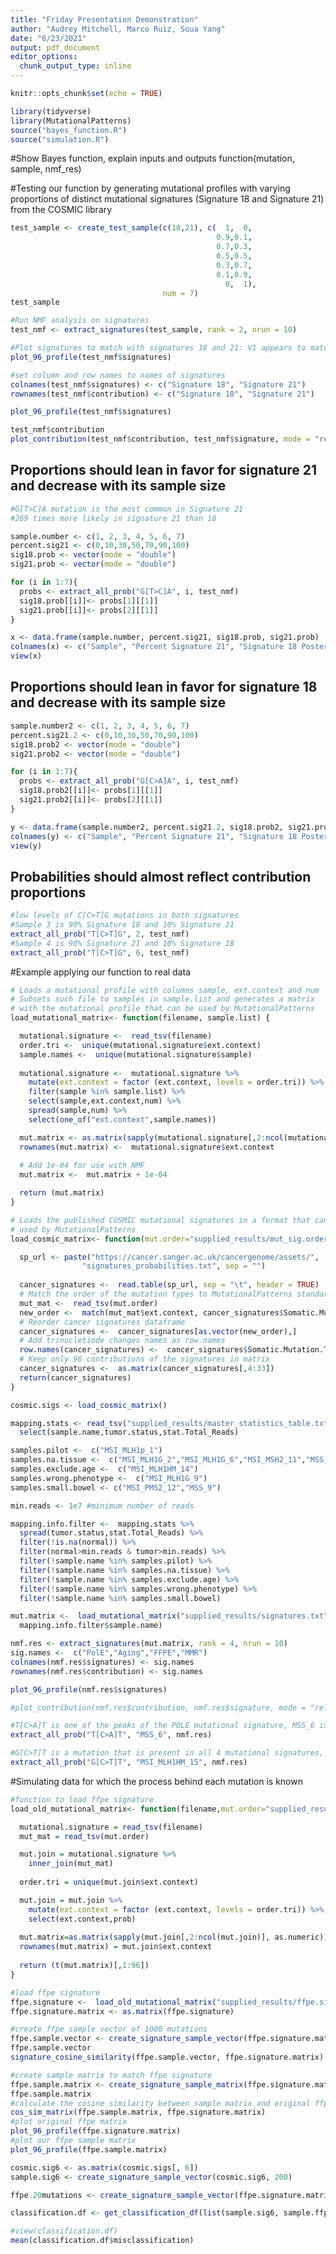 ```yaml
---
title: "Friday Presentation Demonstration"
author: "Audrey Mitchell, Marco Ruiz, Soua Yang"
date: "6/23/2021"
output: pdf_document
editor_options: 
  chunk_output_type: inline
---
```


```r
knitr::opts_chunk$set(echo = TRUE)
```

```r
library(tidyverse)
library(MutationalPatterns)
source("bayes_function.R")
source("simulation.R")
```

#Show Bayes function, explain inputs and outputs
function(mutation, sample, nmf_res)

#Testing our function by generating mutational profiles with varying proportions of distinct mutational signatures (Signature 18 and Signature 21) from the COSMIC library
```r
test_sample <- create_test_sample(c(18,21), c(  1,  0,
                                              0.9,0.1,
                                              0.7,0.3,
                                              0.5,0.5,
                                              0.3,0.7,
                                              0.1,0.9,
                                                0,  1),
                                  num = 7)
test_sample
```

```r
#Run NMF analysis on signatures
test_nmf <- extract_signatures(test_sample, rank = 2, nrun = 10)

#Plot signatures to match with signatures 18 and 21: V1 appears to match signature 21, V2 appears to match signature 18
plot_96_profile(test_nmf$signatures)

#set column and row names to names of signatures
colnames(test_nmf$signatures) <- c("Signature 18", "Signature 21")
rownames(test_nmf$contribution) <- c("Signature 18", "Signature 21")

plot_96_profile(test_nmf$signatures)
```

```r
test_nmf$contribution
plot_contribution(test_nmf$contribution, test_nmf$signature, mode = "relative", coord_flip = TRUE)
```

## Proportions should lean in favor for signature 21 and decrease with its sample size

```r
#G[T>C]A mutation is the most common in Signature 21
#269 times more likely in signature 21 than 18

sample.number <- c(1, 2, 3, 4, 5, 6, 7)
percent.sig21 <- c(0,10,30,50,70,90,100)
sig18.prob <- vector(mode = "double")
sig21.prob <- vector(mode = "double")

for (i in 1:7){
  probs <- extract_all_prob("G[T>C]A", i, test_nmf)
  sig18.prob[[i]]<- probs[1][[1]]
  sig21.prob[[i]]<- probs[2][[1]]
}

x <- data.frame(sample.number, percent.sig21, sig18.prob, sig21.prob)
colnames(x) <- c("Sample", "Percent Signature 21", "Signature 18 Posterior Probability", "Signature 21 Posterior Probability")
view(x)
```

## Proportions should lean in favor for signature 18 and decrease with its sample size

```r
sample.number2 <- c(1, 2, 3, 4, 5, 6, 7)
percent.sig21.2 <- c(0,10,30,50,70,90,100)
sig18.prob2 <- vector(mode = "double")
sig21.prob2 <- vector(mode = "double")

for (i in 1:7){
  probs <- extract_all_prob("G[C>A]A", i, test_nmf)
  sig18.prob2[[i]]<- probs[1][[1]]
  sig21.prob2[[i]]<- probs[2][[1]]
}

y <- data.frame(sample.number2, percent.sig21.2, sig18.prob2, sig21.prob2)
colnames(y) <- c("Sample", "Percent Signature 21", "Signature 18 Posterior Probability", "Signature 21 Posterior Probability")
view(y)
```

## Probabilities should almost reflect contribution proportions

```r
#low levels of C[C>T]G mutations in both signatures
#Sample 3 is 90% Signature 18 and 10% Signature 21
extract_all_prob("T[C>T]G", 2, test_nmf)
#Sample 4 is 90% Signature 21 and 10% Signature 18
extract_all_prob("T[C>T]G", 6, test_nmf)
```

#Example applying our function to real data
```r
# Loads a mutational profile with columns sample, ext.context and num
# Subsets such file to samples in sample.list and generates a matrix
# with the mutational profile that can be used by MutationalPatterns
load_mutational_matrix<- function(filename, sample.list) {

  mutational.signature <-  read_tsv(filename)
  order.tri <-  unique(mutational.signature$ext.context)
  sample.names <-  unique(mutational.signature$sample)
  
  mutational.signature <-  mutational.signature %>%
    mutate(ext.context = factor (ext.context, levels = order.tri)) %>%
    filter(sample %in% sample.list) %>%
    select(sample,ext.context,num) %>%
    spread(sample,num) %>%
    select(one_of("ext.context",sample.names))

  mut.matrix <- as.matrix(sapply(mutational.signature[,2:ncol(mutational.signature)], as.numeric))  
  rownames(mut.matrix) <-  mutational.signature$ext.context
 
  # Add 1e-04 for use with NMF
  mut.matrix <-  mut.matrix + 1e-04

  return (mut.matrix)
}

# Loads the published COSMIC mutational signatures in a format that can be
# used by MutationalPatterns
load_cosmic_matrix<- function(mut.order="supplied_results/mut_sig.order.txt") {

  sp_url <- paste("https://cancer.sanger.ac.uk/cancergenome/assets/",
                "signatures_probabilities.txt", sep = "")
   
  cancer_signatures <-  read.table(sp_url, sep = "\t", header = TRUE)
  # Match the order of the mutation types to MutationalPatterns standard
  mut_mat <-  read_tsv(mut.order)
  new_order <-  match(mut_mat$ext.context, cancer_signatures$Somatic.Mutation.Type) 
  # Reorder cancer signatures dataframe
  cancer_signatures <-  cancer_signatures[as.vector(new_order),]
  # Add trinucletiode changes names as row.names
  row.names(cancer_signatures) <-  cancer_signatures$Somatic.Mutation.Type
  # Keep only 96 contributions of the signatures in matrix
  cancer_signatures <-  as.matrix(cancer_signatures[,4:33])
  return(cancer_signatures)
}

cosmic.sigs <- load_cosmic_matrix()

mapping.stats <- read_tsv("supplied_results/master_statistics_table.txt") %>%
  select(sample.name,tumor.status,stat.Total_Reads)

samples.pilot <-  c("MSI_MLH1p_1")
samples.na.tissue <-  c("MSI_MLH1G_2","MSI_MLH1G_6","MSI_MSH2_11","MSS_1")
samples.exclude.age <-  c("MSI_MLH1HM_14")
samples.wrong.phenotype <-  c("MSI_MLH1G_9")
samples.small.bowel <- c("MSI_PMS2_12","MSS_9")

min.reads <- 1e7 #minimum number of reads

mapping.info.filter <-  mapping.stats %>%
  spread(tumor.status,stat.Total_Reads) %>%
  filter(!is.na(normal)) %>%
  filter(normal>min.reads & tumor>min.reads) %>%
  filter(!sample.name %in% samples.pilot) %>%
  filter(!sample.name %in% samples.na.tissue) %>%
  filter(!sample.name %in% samples.exclude.age) %>%
  filter(!sample.name %in% samples.wrong.phenotype) %>%
  filter(!sample.name %in% samples.small.bowel) 	
```

```r
mut.matrix <-  load_mutational_matrix("supplied_results/signatures.txt",
  mapping.info.filter$sample.name)
```

```r
nmf.res <- extract_signatures(mut.matrix, rank = 4, nrun = 10)
sig.names <-  c("PolE","Aging","FFPE","MMR")
colnames(nmf.res$signatures) <- sig.names
rownames(nmf.res$contribution) <- sig.names
```

```r
plot_96_profile(nmf.res$signatures)
```

```r
#plot_contribution(nmf.res$contribution, nmf.res$signature, mode = "relative", coord_flip = TRUE)
```

```r
#T[C>A]T is one of the peaks of the POLE mutational signature, MSS_6 is a sample with a high proportion of POLE mutations
extract_all_prob("T[C>A]T", "MSS_6", nmf.res)
```

```r
#G[C>T]T is a mutation that is present in all 4 mutational signatures, MSI_MLH1HM_15 is a sample with contributions from all 4
extract_all_prob("G[C>T]T", "MSI_MLH1HM_15", nmf.res)
```

#Simulating data for which the process behind each mutation is known

```r
#function to load ffpe signature
load_old_mutational_matrix<- function(filename,mut.order="supplied_results/mut_sig.order.txt") {

  mutational.signature = read_tsv(filename)
  mut_mat = read_tsv(mut.order)

  mut.join = mutational.signature %>%
    inner_join(mut_mat)
  
  order.tri = unique(mut.join$ext.context)

  mut.join = mut.join %>%
    mutate(ext.context = factor (ext.context, levels = order.tri)) %>%
    select(ext.context,prob)
  
  mut.matrix=as.matrix(sapply(mut.join[,2:ncol(mut.join)], as.numeric))  
  rownames(mut.matrix) = mut.join$ext.context
 
  return (t(mut.matrix)[,1:96])
}

#load ffpe signature
ffpe.signature <-  load_old_mutational_matrix("supplied_results/ffpe.signature.txt")
ffpe.signature.matrix <- as.matrix(ffpe.signature)
```

```r
#create ffpe sample vector of 1000 mutations
ffpe.sample.vector <- create_signature_sample_vector(ffpe.signature.matrix, 100)
ffpe.sample.vector
signature_cosine_similarity(ffpe.sample.vector, ffpe.signature.matrix)
```

```r
#create sample matrix to match ffpe signature
ffpe.sample.matrix <- create_signature_sample_matrix(ffpe.signature.matrix, 100)
ffpe.sample.matrix
#calculate the cosine similarity between sample matrix and original ffpe matrix
cos_sim_matrix(ffpe.sample.matrix, ffpe.signature.matrix)
#plot original ffpe matrix
plot_96_profile(ffpe.signature.matrix)
#plot our ffpe sample matrix
plot_96_profile(ffpe.sample.matrix)
```

```r
cosmic.sig6 <- as.matrix(cosmic.sigs[, 6])
sample.sig6 <- create_signature_sample_vector(cosmic.sig6, 200)

ffpe.20mutations <- create_signature_sample_vector(ffpe.signature.matrix, 20)

classification.df <- get_classification_df(list(sample.sig6, sample.ffpe), c("MMR","FFPE"), list(cosmic.sig6, ffpe.sig))

#view(classification.df)
mean(classification.df$misclassification)
```


